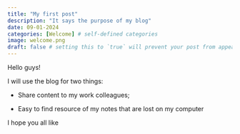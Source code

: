 ```yaml
---
title: "My first post"
description: "It says the purpose of my blog"
date: 09-01-2024
categories: [Welcome] # self-defined categories
image: welcome.png
draft: false # setting this to `true` will prevent your post from appearing on your listing page until you're ready!
---
```


Hello guys!

I will use the blog for two things:

+ Share content to my work colleagues;

+ Easy to find resource of my notes that are lost on my computer

I hope you all like